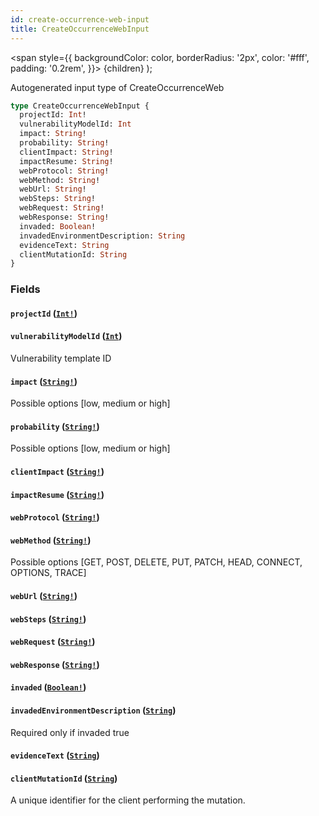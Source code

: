 ```yaml
---
id: create-occurrence-web-input
title: CreateOccurrenceWebInput
---
```


<span
style={{
      backgroundColor: color,
      borderRadius: '2px',
      color: '#fff',
      padding: '0.2rem',
    }}>
{children}
</span>
);

Autogenerated input type of CreateOccurrenceWeb

```graphql
type CreateOccurrenceWebInput {
  projectId: Int!
  vulnerabilityModelId: Int
  impact: String!
  probability: String!
  clientImpact: String!
  impactResume: String!
  webProtocol: String!
  webMethod: String!
  webUrl: String!
  webSteps: String!
  webRequest: String!
  webResponse: String!
  invaded: Boolean!
  invadedEnvironmentDescription: String
  evidenceText: String
  clientMutationId: String
}
```

### Fields

#### `projectId` ([`Int!`](/api/scalars/int))

#### `vulnerabilityModelId` ([`Int`](/api/scalars/int))

Vulnerability template ID

#### `impact` ([`String!`](/api/scalars/string))

Possible options [low, medium or high]

#### `probability` ([`String!`](/api/scalars/string))

Possible options [low, medium or high]

#### `clientImpact` ([`String!`](/api/scalars/string))

#### `impactResume` ([`String!`](/api/scalars/string))

#### `webProtocol` ([`String!`](/api/scalars/string))

#### `webMethod` ([`String!`](/api/scalars/string))

Possible options [GET, POST, DELETE, PUT, PATCH, HEAD, CONNECT, OPTIONS, TRACE]

#### `webUrl` ([`String!`](/api/scalars/string))

#### `webSteps` ([`String!`](/api/scalars/string))

#### `webRequest` ([`String!`](/api/scalars/string))

#### `webResponse` ([`String!`](/api/scalars/string))

#### `invaded` ([`Boolean!`](/api/scalars/boolean))

#### `invadedEnvironmentDescription` ([`String`](/api/scalars/string))

Required only if invaded true

#### `evidenceText` ([`String`](/api/scalars/string))

#### `clientMutationId` ([`String`](/api/scalars/string))

A unique identifier for the client performing the mutation.
